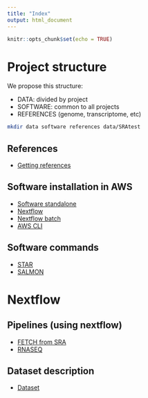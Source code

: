 ```yaml
---
title: "Index"
output: html_document
---
```


```r
knitr::opts_chunk$set(echo = TRUE)
```

# Project structure

We propose this structure:

* DATA: divided by project
* SOFTWARE: common to all projects
* REFERENCES (genome, transcriptome, etc)

```bash
mkdir data software references data/SRAtest
```

## References 
+  [Getting references](references.html)

## Software installation in AWS

+  [Software standalone](software_minimal.html)
+  [Nextflow](nextflow.html)
+  [Nextflow batch](nextflow_batch.html)
+  [AWS CLI](awsclli.html)

## Software commands

+  [STAR](star.html)
+  [SALMON](salmon.html)

# Nextflow

## Pipelines (using nextflow)

+  [FETCH from SRA](sraFetch.html)
+  [RNASEQ](rnaseq.html)

## Dataset description

+  [Dataset](description.html)
